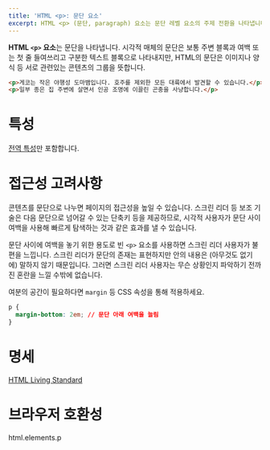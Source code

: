 ```yaml
---
title: 'HTML <p>: 문단 요소'
excerpt: HTML <p> (문단, paragraph) 요소는 문단 레벨 요소의 주제 전환을 나타냅니다.
---
```


**HTML `<p>` 요소**는 문단을 나타냅니다. 시각적 매체의 문단은 보통 주변 블록과 여백 또는 첫 줄 들여쓰리고 구분한 텍스트 블록으로 나타내지만, HTML의 문단은 이미지나 양식 등 서로 관련있는 콘텐츠의 그룹을 뜻합니다.

<Demo height={120} />

```html name=demo
<p>게코는 작은 야행성 도마뱀입니다. 호주를 제외한 모든 대륙에서 발견할 수 있습니다.</p>
<p>일부 종은 집 주변에 살면서 인공 조명에 이끌린 곤충을 사냥합니다.</p>
```

# 특성

[전역 특성](/docs/Web/HTML/Global_attributes)만 포함합니다.

# 접근성 고려사항

콘텐츠를 문단으로 나누면 페이지의 접근성을 높일 수 있습니다. 스크린 리더 등 보조 기술은 다음 문단으로 넘어갈 수 있는 단축키 등을 제공하므로, 시각적 사용자가 문단 사이 여백을 사용해 빠르게 탐색하는 것과 같은 효과를 낼 수 있습니다.

문단 사이에 여백을 놓기 위한 용도로 빈 `<p>` 요소를 사용하면 스크린 리더 사용자가 불편을 느낍니다. 스크린 리더가 문단의 존재는 표현하지만 안의 내용은 (아무것도 없기에) 말하지 않기 때문입니다. 그러면 스크린 리더 사용자는 무슨 상황인지 파악하기 전까진 혼란을 느낄 수밖에 없습니다.

여분의 공간이 필요하다면 `margin` 등 CSS 속성을 통해 적용하세요.

```css
p {
  margin-bottom: 2em; // 문단 아래 여백을 늘림
}
```

# 명세

[HTML Living Standard](https://html.spec.whatwg.org/multipage/semantics.html#the-p-element)

# 브라우저 호환성

<BrowserCompat>html.elements.p</BrowserCompat>
